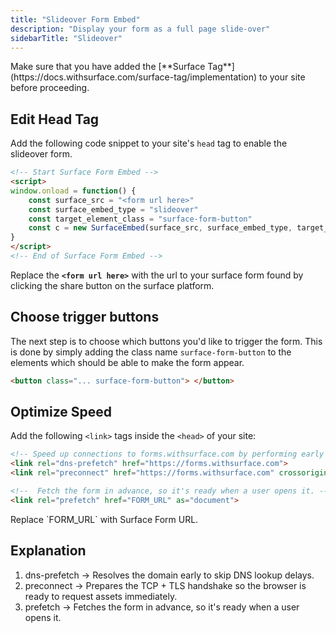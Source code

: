 ```yaml
---
title: "Slideover Form Embed"
description: "Display your form as a full page slide-over"
sidebarTitle: "Slideover"
---
```


<Warning>
Make sure that you have added the [**Surface Tag**](https://docs.withsurface.com/surface-tag/implementation) to your site before proceeding.
</Warning>

## Edit Head Tag

Add the following code snippet to your site's `head` tag to enable the slideover form.

```html
<!-- Start Surface Form Embed -->
<script>
window.onload = function() {
    const surface_src = "<form url here>"
    const surface_embed_type = "slideover"
    const target_element_class = "surface-form-button"
    const c = new SurfaceEmbed(surface_src, surface_embed_type, target_element_class)
}
</script>
<!-- End of Surface Form Embed -->
```

Replace the **`<form url here>`** with the url to your surface form found by clicking the share button on the surface platform.

## Choose trigger buttons

The next step is to choose which buttons you'd like to trigger the form. This is done by simply adding the class name `surface-form-button` to the elements which should be able to make the form appear.

```html
<button class="... surface-form-button"> </button>
```

## Optimize Speed

Add the following `<link>` tags inside the `<head>` of your site:

```html
<!-- Speed up connections to forms.withsurface.com by performing early DNS resolution and TCP handshake -->
<link rel="dns-prefetch" href="https://forms.withsurface.com">
<link rel="preconnect" href="https://forms.withsurface.com" crossorigin>

<!--  Fetch the form in advance, so it's ready when a user opens it. -->
<link rel="prefetch" href="FORM_URL" as="document">
```

<Info>
Replace `FORM_URL` with Surface Form URL.
</Info>

## Explanation

1. dns-prefetch → Resolves the domain early to skip DNS lookup delays.
2. preconnect → Prepares the TCP + TLS handshake so the browser is ready to request assets immediately.
3. prefetch → Fetches the form in advance, so it's ready when a user opens it.
